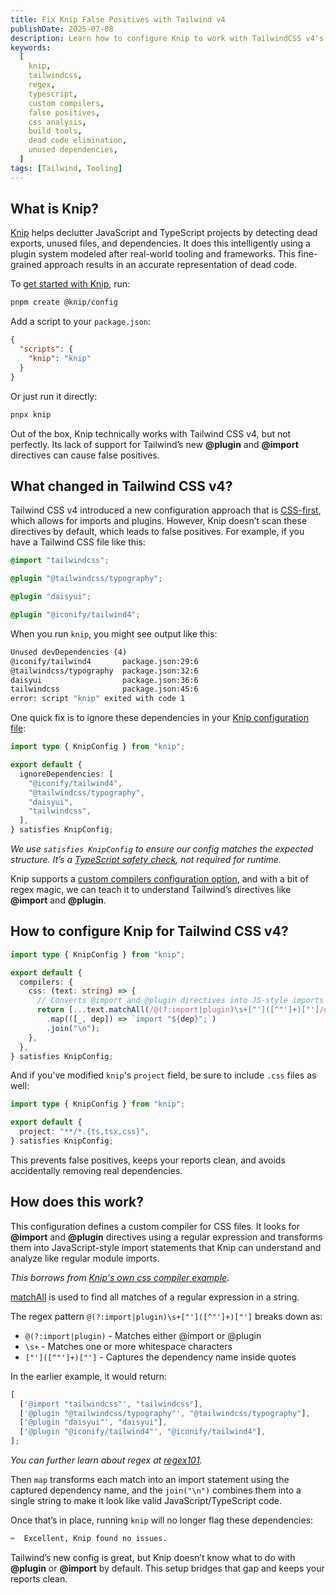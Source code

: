 ```yaml
---
title: Fix Knip False Positives with Tailwind v4
publishDate: 2025-07-08
description: Learn how to configure Knip to work with TailwindCSS v4's new @plugin and @import directives using custom compilers. Eliminate false positives and keep your dependency reports clean.
keywords:
  [
    knip,
    tailwindcss,
    regex,
    typescript,
    custom compilers,
    false positives,
    css analysis,
    build tools,
    dead code elimination,
    unused dependencies,
  ]
tags: [Tailwind, Tooling]
---
```


## What is Knip?

[Knip](https://knip.dev) helps declutter JavaScript and TypeScript projects by detecting dead exports, unused files, and dependencies. It does this intelligently using a plugin system modeled after real-world tooling and frameworks. This fine-grained approach results in an accurate representation of dead code.

To [get started with Knip](https://knip.dev/overview/getting-started), run:

```bash
pnpm create @knip/config
```

Add a script to your `package.json`:

```json title="package.json"
{
  "scripts": {
    "knip": "knip"
  }
}
```

Or just run it directly:

```bash
pnpx knip
```

Out of the box, Knip technically works with Tailwind CSS v4, but not perfectly. Its lack of support for Tailwind’s new **@plugin** and **@import** directives can cause false positives.

## What changed in Tailwind CSS v4?

Tailwind CSS v4 introduced a new configuration approach that is [CSS-first](http://tailwindcss.com/blog/tailwindcss-v4#css-first-configuration), which allows for imports and plugins. However, Knip doesn’t scan these directives by default, which leads to false positives. For example, if you have a Tailwind CSS file like this:

```css
@import "tailwindcss";

@plugin "@tailwindcss/typography";

@plugin "daisyui";

@plugin "@iconify/tailwind4";
```

When you run `knip`, you might see output like this:

```bash
Unused devDependencies (4)
@iconify/tailwind4       package.json:29:6
@tailwindcss/typography  package.json:32:6
daisyui                  package.json:36:6
tailwindcss              package.json:45:6
error: script "knip" exited with code 1
```

One quick fix is to ignore these dependencies in your [Knip configuration file](https://knip.dev/overview/configuration):

```ts title="knip.config.ts"
import type { KnipConfig } from "knip";

export default {
  ignoreDependencies: [
    "@iconify/tailwind4",
    "@tailwindcss/typography",
    "daisyui",
    "tailwindcss",
  ],
} satisfies KnipConfig;
```

_We use `satisfies KnipConfig` to ensure our config matches the expected structure. It’s a [TypeScript safety check](https://www.typescriptlang.org/docs/handbook/release-notes/typescript-4-9.html#the-satisfies-operator), not required for runtime._

Knip supports a [custom compilers configuration option](https://knip.dev/features/compilers#custom-compilers), and with a bit of regex magic, we can teach it to understand Tailwind’s directives like **@import** and **@plugin**.

## How to configure Knip for Tailwind CSS v4?

```ts title="knip.config.ts"
import type { KnipConfig } from "knip";

export default {
  compilers: {
    css: (text: string) => {
      // Converts @import and @plugin directives into JS-style imports
      return [...text.matchAll(/@(?:import|plugin)\s+["']([^"']+)["']/g)]
        .map(([_, dep]) => `import "${dep}";`)
        .join("\n");
    },
  },
} satisfies KnipConfig;
```

And if you've modified `knip`'s `project` field, be sure to include `.css` files as well:

```ts title="knip.config.ts"
import type { KnipConfig } from "knip";

export default {
  project: "**/*.{ts,tsx,css}",
} satisfies KnipConfig;
```

This prevents false positives, keeps your reports clean, and avoids accidentally removing real dependencies.

## How does this work?

This configuration defines a custom compiler for CSS files. It looks for **@import** and **@plugin** directives using a regular expression and transforms them into JavaScript-style import statements that Knip can understand and analyze like regular module imports.

_This borrows from [Knip's own css compiler example](https://knip.dev/features/compilers#css)._

[matchAll](https://developer.mozilla.org/en-US/docs/Web/JavaScript/Reference/Global_Objects/String/matchAll) is used to find all matches of a regular expression in a string.

The regex pattern `@(?:import|plugin)\s+["']([^"']+)["']` breaks down as:

- `@(?:import|plugin)` - Matches either @import or @plugin
- `\s+` - Matches one or more whitespace characters
- `["']([^"']+)["']` - Captures the dependency name inside quotes

In the earlier example, it would return:

```ts
[
  ['@import "tailwindcss"', "tailwindcss"],
  ['@plugin "@tailwindcss/typography"', "@tailwindcss/typography"],
  ['@plugin "daisyui"', "daisyui"],
  ['@plugin "@iconify/tailwind4"', "@iconify/tailwind4"],
];
```

_You can further learn about regex at [regex101](https://regex101.com/r/aoOabK/1)._

Then `map` transforms each match into an import statement using the captured dependency name, and the `join("\n")` combines them into a single string to make it look like valid JavaScript/TypeScript code.

Once that’s in place, running `knip` will no longer flag these dependencies:

```bash
✂️  Excellent, Knip found no issues.
```

Tailwind’s new config is great, but Knip doesn’t know what to do with **@plugin** or **@import** by default. This setup bridges that gap and keeps your reports clean.
